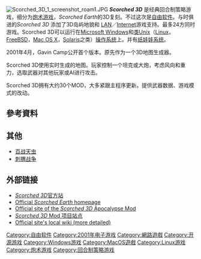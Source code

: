 {{Portal|电子游戏}}
{{Portal|自由软件}}

{{Infobox VG
|title = [[File:Scorched_3D.png|Scorched 3D图标]]<br />Scorched 3D
| image = File:Scorched 3D 40.1 screenshot 2.jpg
|developer = Gavin Camp
|released = 2001-04-29<ref>[http://www.scorched3d.co.uk/phpBB2/viewtopic.php?t=389 scorched3d.co.uk :: View topic - Build 1] {{webarchive|url=https://web.archive.org/web/20090415185614/http://www.scorched3d.co.uk/phpBB2/viewtopic.php?t=389 |date=2009-04-15 }}</ref>
| genre = [[炮术游戏|炮术]]
|modes = [[单机游戏|单机游戏]]，[[联机游戏|联机游戏]]
|platforms = [[Microsoft_Windows|Microsoft Windows]]，[[Mac_OS_X|Mac OS X]]，[[Linux|Linux]]，[[Unix|Unix]]
}}
[[File:Scorched_3D_1_screenshot_roam1.JPG|thumb]]
'''''Scorched 3D''''' 是经典回合制策略游戏，细分为[[炮术游戏|炮术游戏]]，''Scorched Earth''的3D复刻。不过这次是[[自由软件|自由软件]]。与时俱进的''Scorched 3D'' 添加了3D岛屿地貌和 [[LAN|LAN]]／[[Internet|Internet]]游戏支持。最多24方同时游戏。Scorched 3D可以运行在[[Microsoft_Windows|Microsoft Windows]]和[[类Unix|类Unix]]（[[Linux|Linux]]，[[FreeBSD|FreeBSD]]，[[Mac_OS_X|Mac OS X]]，[[Solaris|Solaris]]之类）[[操作系统|操作系统]]上。并有[[纸娃娃系统|纸娃娃系统]]。

2001年4月，Gavin Camp公开首个版本。原先作为一个3D地图生成器。

Scorched 3D使用实时生成的地图。玩家控制一个坦克或大炮，考虑风向和重力，选取武器对其他玩家或AI进行攻击。

Scorched 3D拥有大约30个MOD，大多紧跟主程序更新。提供武器数据、游戏模式的改动。

== 參考資料 ==
{{Reflist}}

== 其他 ==
*[[百战天虫|百战天虫]]
*[[刺猬战争|刺猬战争]]

== 外部链接 ==
{{commons|Scorched 3D}}
* [http://www.scorched3d.co.uk/ ''Scorched 3D''官方站]{{Wayback|url=http://www.scorched3d.co.uk/ |date=20090201190740 }}
* [https://web.archive.org/web/20080907060044/http://www.classicgaming.com/scorch/ Official ''Scorched Earth'' homepage]
* [https://web.archive.org/web/20071015035210/http://apochq.handwired.net/ Official site of the ''Scorched 3D'' Apocalypse Mod]
* [http://scorched3d-mods.sourceforge.net/ ''Scorched 3D'' Mod 项目站点]{{Wayback|url=http://scorched3d-mods.sourceforge.net/ |date=20090304041410 }}
* [https://web.archive.org/web/20090122085036/http://scorched3d.co.uk/wiki/index.php/Main_Page Official site's local wiki (more detailed)]

[[Category:自由软件|Category:自由软件]]
[[Category:2001年电子游戏|Category:2001年电子游戏]]
[[Category:網路遊戲|Category:網路遊戲]]
[[Category:开源游戏|Category:开源游戏]]
[[Category:Windows游戏|Category:Windows游戏]]
[[Category:MacOS遊戲|Category:MacOS遊戲]]
[[Category:Linux游戏|Category:Linux游戏]]
[[Category:炮术游戏|Category:炮术游戏]]
[[Category:回合制策略游戏|Category:回合制策略游戏]]